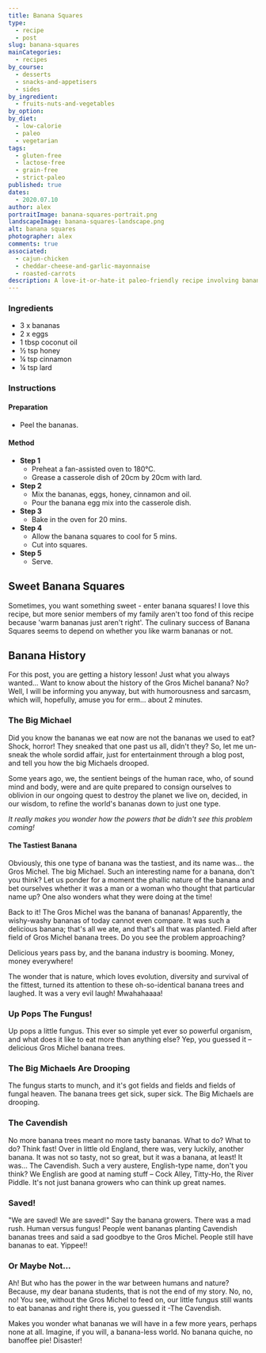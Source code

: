 ```yaml
---
title: Banana Squares
type:
  - recipe
  - post
slug: banana-squares
mainCategories:
  - recipes
by_course:
  - desserts
  - snacks-and-appetisers
  - sides
by_ingredient:
  - fruits-nuts-and-vegetables
by_option:
by_diet:
  - low-calorie
  - paleo
  - vegetarian
tags:
  - gluten-free
  - lactose-free
  - grain-free
  - strict-paleo
published: true
dates:
  - 2020.07.10
author: alex
portraitImage: banana-squares-portrait.png
landscapeImage: banana-squares-landscape.png
alt: banana squares
photographer: alex
comments: true
associated:
  - cajun-chicken
  - cheddar-cheese-and-garlic-mayonnaise
  - roasted-carrots
description: A love-it-or-hate-it paleo-friendly recipe involving bananas and eggs - everyone else hates it, I love it.
---
```


<Ingredients>

### Ingredients

- 3 x bananas
- 2 x eggs
- 1 tbsp coconut oil
- ½ tsp honey
- ¼ tsp cinnamon
- ¼ tsp lard

</Ingredients>

<Instructions>

### Instructions

#### Preparation

- Peel the bananas.

#### Method

- **Step 1**
  - Preheat a fan-assisted oven to 180°C.
  - Grease a casserole dish of 20cm by 20cm with lard.
- **Step 2**
  - Mix the bananas, eggs, honey, cinnamon and oil.
  - Pour the banana egg mix into the casserole dish.
- **Step 3**
  - Bake in the oven for 20 mins.
- **Step 4**
  - Allow the banana squares to cool for 5 mins.
  - Cut into squares.
- **Step 5**
  - Serve.

</Instructions>

<RecipeContent>

## Sweet Banana Squares

Sometimes, you want something sweet - enter banana squares! I love this recipe, but more senior members of my family aren't too fond of this recipe because 'warm bananas just aren't right'. The culinary success of Banana Squares seems to depend on whether you like warm bananas or not.

## Banana History

For this post, you are getting a history lesson! Just what you always wanted... Want to know about the history of the Gros Michel banana? No? Well, I will be informing you anyway, but with humorousness and sarcasm, which will, hopefully, amuse you for erm... about 2 minutes.

### The Big Michael

Did you know the bananas we eat now are not the bananas we used to eat? Shock, horror! They sneaked that one past us all, didn't they? So, let me un-sneak the whole sordid affair, just for entertainment through a blog post, and tell you how the big Michaels drooped.

Some years ago, we, the sentient beings of the human race, who, of sound mind and body, were and are quite prepared to consign ourselves to oblivion in our ongoing quest to destroy the planet we live on, decided, in our wisdom, to refine the world's bananas down to just one type.

_It really makes you wonder how the powers that be didn't see this problem coming!_

#### The Tastiest Banana

Obviously, this one type of banana was the tastiest, and its name was… the Gros Michel. The big Michael. Such an interesting name for a banana, don't you think? Let us ponder for a moment the phallic nature of the banana and bet ourselves whether it was a man or a woman who thought that particular name up? One also wonders what they were doing at the time!

Back to it! The Gros Michel was the banana of bananas! Apparently, the wishy-washy bananas of today cannot even compare. It was such a delicious banana; that's all we ate, and that's all that was planted. Field after field of Gros Michel banana trees. Do you see the problem approaching?

Delicious years pass by, and the banana industry is booming. Money, money everywhere!

The wonder that is nature, which loves evolution, diversity and survival of the fittest, turned its attention to these oh-so-identical banana trees and laughed. It was a very evil laugh! Mwahahaaaa!

### Up Pops The Fungus!

Up pops a little fungus. This ever so simple yet ever so powerful organism, and what does it like to eat more than anything else? Yep, you guessed it – delicious Gros Michel banana trees.

### The Big Michaels Are Drooping

The fungus starts to munch, and it's got fields and fields and fields of fungal heaven. The banana trees get sick, super sick. The Big Michaels are drooping.

### The Cavendish

No more banana trees meant no more tasty bananas. What to do? What to do? Think fast! Over in little old England, there was, very luckily, another banana. It was not so tasty, not so great, but it was a banana, at least! It was... The Cavendish. Such a very austere, English-type name, don't you think? We English are good at naming stuff – Cock Alley, Titty-Ho, the River Piddle. It's not just banana growers who can think up great names.

### Saved!

"We are saved! We are saved!" Say the banana growers. There was a mad rush. Human versus fungus! People went bananas planting Cavendish bananas trees and said a sad goodbye to the Gros Michel. People still have bananas to eat. Yippee!!

### Or Maybe Not...

Ah! But who has the power in the war between humans and nature? Because, my dear banana students, that is not the end of my story. No, no, no! You see, without the Gros Michel to feed on, our little fungus still wants to eat bananas and right there is, you guessed it -The Cavendish.

Makes you wonder what bananas we will have in a few more years, perhaps none at all. Imagine, if you will, a banana-less world. No banana quiche, no banoffee pie! Disaster!

</RecipeContent>
